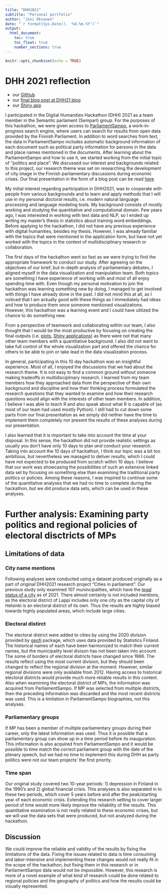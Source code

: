 ```yaml
---
title: "DHH2021"
subtitle: "Personal portfolio"
author: "Joni Oksanen"
date: "`r format(Sys.Date(), '%d.%m.%Y')`"
output: 
  html_document:
    toc: true
    toc_float: true
    number_sections: true
---
```


```r
knitr::opts_chunk$set(echo = TRUE)
```


<!--
1)  Discuss with (or write an email to) your group leader to get information what extra work you need to do to earn the 5 credits.
2)  Choose a public venue (blog post, google docs etc.) for your portfolio.
3)  Write a documentation of your work during the hackathon (what you did as part of the group) that tells also about your experience of the project (reflect about what you brought to the group, what new did you learn, what you should learn in the future etc.). Length approximately 750-1000 words.
4)  Collect all the relevant documents, information about your groups work as a sensibly documented collection of links (code, presentation, poster) into your portfolio.
5)  Feel free to add whatever comes to mind into your hackathon portfolio.
-->

# DHH 2021 reflection

  - our [GitHub](https://github.com/dhh21/semparl)
  - our [final blog post at DHH21 blog](https://dhhackathon.wordpress.com/2021/05/28/semparl-cities-in-parliament/)
  - our [Shiny app](https://jonioks.shinyapps.io/citiesinparl/) 


I participated in the Digital Humanities Hackathon (DHH) 2021 as a team member in the Semantic parlament (Semparl) group. For the purposes of this hackathon, we were given access to [ParliamentSampo](https://seco.cs.aalto.fi/projects/semparl/en/), a work-in-progress search engine, where users can search for results from open data provided by the Finnish Parliament. In addition to word searches from text, the data in ParliamentSampo includes automatic background information of each document such as political party information for persons in the data and place names mentioned in the documents. After learning about the ParliamentSampo and how to use it, we started working from the initial topic of “politics and place”. We discussed our interest and backgrounds related to this project, our research theme was set on researching the development of city image in the Finnish parliamentary discussions during economic crises. Our final presentation in the form of a blog post can be read [here](https://dhhackathon.wordpress.com/2021/05/28/semparl-cities-in-parliament/)

My initial interest regarding participation in DHH2021, was to cooperate with people from various backgrounds and to learn and apply methods that I will use in my personal doctoral results, i.e. modern natural language processing and language modeling tools. My background consists of mostly working and studying the quantitative and computational domain. Few years ago, I was interested in working with text data and NLP, so I ended up writing my master’s thesis in statistics about training word embeddings. Before applying to the hackathon, I did not have any previous experience with digital humanities, besides my thesis. However, I was already familiar with the topics that were mentioned in the application form, but have not yet worked with the topics in the context of multidisciplinary research or collaboration.

The first days of the hackathon went so fast as we were trying to find the appropriate framework to conduct our study. After agreeing on the objectives of our brief, but in-depth analysis of parliamentary debates, I aligned myself in the data visualization and manipulation team. Both topics are something I have experience of working with and most of all enjoy spending time with. Even though my personal motivation to join the hackathon was learning something new by doing, I managed to get involved with things I have already done in the past. I did not mind this at all, as I noticed that I am actually good with these things as I immediately had ideas and how to produce them once someone mentioned visualizations. However, this hackathon was a learning event and I could have utilized the chance to do something new.

From a perspective of teamwork and collaborating within our team, I also thought that I would be the most productive by focusing on creating the final outputs (i.e. [plots](https://github.com/dhh21/semparl/blob/main/plots/financial_crisis_rate.gif), [Shiny applications](https://jonioks.shinyapps.io/citiesinparl/)) as there were not that many other team members with a quantitative background. I also did not want to take full control of the whole visualization part and offered the chance for others to be able to join or take lead in the data visualization process.

In general, participating in this 10 day hackathon was an insightful experience. Most of all, I enjoyed the discussions that we had about the research theme. It is not easy to find a common ground without someone making tradeoffs in multidisciplinary research. I learned from my team members how they approached data from the perspective of their own background and discipline and how their thinking process formulated the research questions that they wanted to examine and how their research questions would align with the interests of other team members. In addition, I believe I was able to teach R and also speak about what R is capable of (as most of our team had used mostly Python). I still had to cut down some parts from our final presentation as we simply did neither have the time to implement them completely nor present the results of these analyses during our presentation. 

I also learned that it is important to take into account the time at your disposal. In this sense, the hackathon did not provide realistic settings as usually you don’t have only 10 days to plan _and_ conduct your research. Taking into account the 10 days of hackathon, I think our topic was a bit too ambitious, but nevertheless we managed to deliver results, which I could have not expected to be produced from scratch within 10 days. I believe that our work was showcasing the possibilities of such an extensive linked data set by focusing on something else than examining the traditional party politics or policies. Among these reasons, I was inspired to continue some of the quantitative analyses that we had no time to complete during the hackathon, but we did produce data sets, which can be used in these analyses.

# Further analysis: Examining party politics and regional policies of electoral disctricts of MPs


## Limitations of data

<!--
1. Limitations of data
  - only the cities included in the original DHH-SEMPARL study are considered (-> requires futher analyzing and processing the data to have more reliable and valid results of the RQ/H)

2. Electoral districts
  - plenary session data includes historical electoral districts (-> manually fixed) (2-> create a csv containing all the historical values)
  
3. Parlamentary groups
  - are defined by the MP's last/latest group, which causes some groups to appear before their inauguration as the MP has been member of multiple parlamentary groups in the past.
--->

### City name mentions

Following analyses were conducted using a dataset produced originally as a part of original DHH2021 research project "Cities in parliament". Our previous study only examined 107 munincipalities, which have the [legal status of a city](https://en.wikipedia.org/wiki/List_of_cities_and_towns_in_Finland) as of 2021. There almost certainly is not included mentions, as the electoral district of Lappi includes only one city as the capital city of Helsinki is an electoral district of its own. Thus the results are highly biased towards highly populated areas, which include large cities.


### Electoral distirct

The electoral district were added to cities by using the 2020 division provided by [geofi](https://github.com/rOpenGov/geofi) package, which uses data provided by Statistics Finland. The historical names of each have been harmonized to match their current names, but the municipality level divison has not been taken into account. The some of borders of electoral districts have changed since 1986. The results reflect using the most current division, but they should been changed to reflect the regional division at the moment. However, similar regional divisions were only available from 2012. Having access to historical electoral districts would provide much more reliable results in this context. Also when examining the electoral district of MPs, the information was acquired from ParliamentSampo. If MP was selected from multiple districts, then the preceding information was discarded and the most recent districts was used. This is a limitation in ParliamentSampo biographies, not this analyses.

### Parliamentary groups

If MP has been a member of multiple parliamentary groups during their career, only the latest information was used. Thus it is possible that a parliamentary group can show up in a time period before its inauguration. This information is also acquired from ParliamentSampo and it would be possible to time match the correct parliament group with the date of the plenary speech, but we had no time to implement this during DHH as party politics were not our team projects' the first priority.


### Time span

Our original study covered two 10-year periods: 1) depression in Finland in the 1990's and 2) global financial crisis. This analyses is also separated in to these two periods, which cover 5 years before and after the peak/starting year of each economic crisis. Extending this research setting to cover larger period of time would more likely improve the reliability of the results. This quantitative examination is not really related to these economic crises, but we will use the data sets that were produced, but not analyzed during the hackathon.



## Discussion

We could improve the reliable and validity of the results by fixing the limitations of the data. Fixing the issues related to data is time consuming and labor-intensive and implementing these changes would not really fit in the scope of the hackathon, but fixing them in this research or in ParliamentSampo data would not be impossible. However, this research is more of a novel example of what kind of research could be done related to regional policies and the geography of politics and how the results could be visually represented. 
